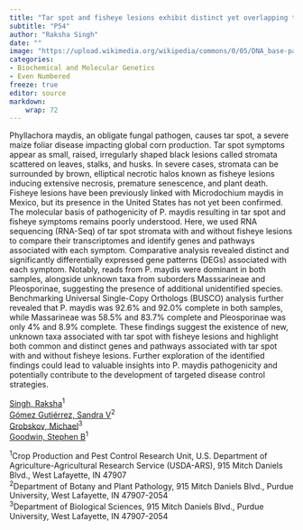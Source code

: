 ```yaml
---
title: "Tar spot and fisheye lesions exhibit distinct yet overlapping transcriptomic signatures, suggesting a complex interplay of shared and specific pathways modulated by Phyllachora maydis."
subtitle: "P54"
author: "Raksha Singh"
date: ""
image: "https://upload.wikimedia.org/wikipedia/commons/0/05/DNA_base-pair_diagram.jpg"
categories: 
- Biochemical and Molecular Genetics
- Even Numbered
freeze: true
editor: source
markdown: 
    wrap: 72
---
```


Phyllachora maydis, an obligate fungal pathogen, causes tar spot, a severe maize foliar disease impacting global corn production. Tar spot symptoms appear as small, raised, irregularly shaped black lesions called stromata scattered on leaves, stalks, and husks. In severe cases, stromata can be surrounded by brown, elliptical necrotic halos known as fisheye lesions inducing extensive necrosis, premature senescence, and plant death. Fisheye lesions have been previously linked with Microdochium maydis in Mexico, but its presence in the United States has not yet been confirmed. The molecular basis of pathogenicity of P. maydis resulting in tar spot and fisheye symptoms remains poorly understood. Here, we used RNA sequencing (RNA-Seq) of tar spot stromata with and without fisheye lesions to compare their transcriptomes and identify genes and pathways associated with each symptom. Comparative analysis revealed distinct and significantly differentially expressed gene patterns (DEGs) associated with each symptom. Notably, reads from P. maydis were dominant in both samples, alongside unknown taxa from suborders Masssarineae and Pleosporinae, suggesting the presence of additional unidentified species. Benchmarking Universal Single-Copy Orthologs (BUSCO) analysis further revealed that P. maydis was 92.6% and 92.0% complete in both samples, while Massarineae was 58.5% and 83.7% complete and Pleosporinae was only 4% and 8.9% complete. These findings suggest the existence of new, unknown taxa associated with tar spot with fisheye lesions and highlight both common and distinct genes and pathways associated with tar spot with and without fisheye lesions. Further exploration of the identified findings could lead to valuable insights into P. maydis pathogenicity and potentially contribute to the development of targeted disease control strategies.

<a href='mailto:RAKSHA.SINGH@USDA.GOV'>Singh, Raksha</a><sup>1</sup><br><a href='mailto:sgomezgu@purdue.edu'>Gómez Gutiérrez, Sandra V</a><sup>2</sup><br><a href='mailto:mgribsko@purdue.edu'>Grobskov, Michael</a><sup>3</sup><br><a href='mailto:steve.goodwin@usda.gov'>Goodwin, Stephen B</a><sup>1</sup><br>

<sup>1</sup>Crop Production and Pest Control Research Unit, U.S. Department of Agriculture-Agricultural Research Service (USDA-ARS), 915 Mitch Daniels Blvd., West Lafayette, IN 47907<br><sup>2</sup>Department of Botany and Plant Pathology, 915 Mitch Daniels Blvd., Purdue University, West Lafayette, IN 47907-2054<br><sup>3</sup>Department of Biological Sciences, 915 Mitch Daniels Blvd., Purdue University, West Lafayette, IN 47907-2054<br>
